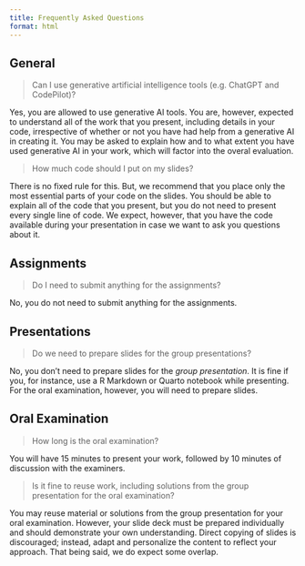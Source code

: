 ```yaml
---
title: Frequently Asked Questions
format: html
---
```


## General

> Can I use generative artificial intelligence tools (e.g. ChatGPT and
> CodePilot)?

Yes, you are allowed to use generative AI tools. You are, however, expected
to understand all of the work that you present, including details in your
code, irrespective of whether or not you have had help from a generative AI in
creating it. You may be asked to explain how and to what extent you have used
generative AI in your work, which will factor into the overal evaluation.

> How much code should I put on my slides?

There is no fixed rule for this. But, we recommend that you place only the
most essential parts of your code on the slides. You should be able to explain
all of the code that you present, but you do not need to present every single
line of code. We expect, however, that you have the code available during your
presentation in case we want to ask you questions about it.

## Assignments

> Do I need to submit anything for the assignments?

No, you do not need to submit anything for the assignments.

## Presentations

> Do we need to prepare slides for the group presentations?

No, you don't need to prepare slides for the _group presentation_. It is fine if
you, for instance, use a R Markdown or Quarto notebook while presenting. For the
oral examination, however, you will need to prepare slides.

## Oral Examination

> How long is the oral examination?

You will have 15 minutes to present your work, followed by 10 minutes of
discussion with the examiners.

> Is it fine to reuse work, including solutions from the group presentation for
> the oral examination?

You may reuse material or solutions from the group presentation for your oral
examination. However, your slide deck must be prepared individually and should
demonstrate your own understanding. Direct copying of slides is discouraged;
instead, adapt and personalize the content to reflect your approach. That being
said, we do expect some overlap.
